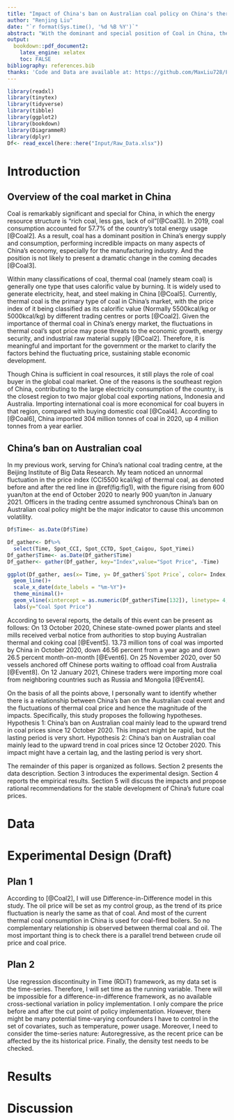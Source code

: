 ```yaml
---
title: "Impact of China's ban on Australian coal policy on China's thermal coal prices"
author: "Renjing Liu"
date: "`r format(Sys.time(), '%d %B %Y')`"
abstract: "With the dominant and special position of Coal in China, the fluctuations in thermal coal’s price will affect many aspects in the society of the country. Many government’s behaviors will directly and indirectly affect the price, and it is necessary for them to identify the magnitude of impacts and then present some adjustments. In this study, I am going to quantify the impacts of China’s ban on Australian coal on the thermal coal price in China’s coal market. The crude oil is going to be set as my control group in my difference-in-difference framework.  "
output: 
  bookdown::pdf_document2:
    latex_engine: xelatex
    toc: FALSE
bibliography: references.bib
thanks: 'Code and Data are available at: https://github.com/MaxLiu728/Final_Paper.git'
---
```


```r
library(readxl)
library(tinytex)
library(tidyverse)
library(tibble)
library(ggplot2)
library(bookdown)
library(DiagrammeR)
library(dplyr)
Df<- read_excel(here::here("Input/Raw_Data.xlsx"))
```
\newpage
# Introduction
## Overview of the coal market in China
Coal is remarkably significant and special for China, in which the energy resource structure is “rich coal, less gas, lack of oil”[@Coal3]. In 2019, coal consumption accounted for 57.7% of the country’s total energy usage [@Coal2]. As a result, coal has a dominant position in China’s energy supply and consumption, performing incredible impacts on many aspects of China’s economy, especially for the manufacturing industry. And the position is not likely to present a dramatic change in the coming decades [@Coal3]. 

Within many classifications of coal, thermal coal (namely steam coal) is generally one type that uses calorific value by burning. It is widely used to generate electricity, heat, and steel making in China [@Coal5]. Currently, thermal coal is the primary type of coal in China’s market, with the price index of it being classified as its calorific value (Normally 5500kcal/kg or 5000kcal/kg) by different trading centres or ports [@Coal2]. Given the importance of thermal coal in China’s energy market, the fluctuations in thermal coal’s spot price may pose threats to the economic growth, energy security, and industrial raw material supply [@Coal2]. Therefore, it is meaningful and important for the government or the market to clarify the factors behind the fluctuating price, sustaining stable economic development. 

Though China is sufficient in coal resources, it still plays the role of coal buyer in the global coal market. One of the reasons is the southeast region of China, contributing to the large electricity consumption of the country, is the closest region to two major global coal exporting nations, Indonesia and Australia. Importing international coal is more economical for coal buyers in that region, compared with buying domestic coal [@Coal4]. According to [@Coal6], China imported 304 million tonnes of coal in 2020, up 4 million tonnes from a year earlier.

## China's ban on Australian coal
In my previous work, serving for China’s national coal trading centre, at the Beijing Institute of Big Data Research. My team noticed an unnormal fluctuation in the price index (CCI5500 kcal/kg) of thermal coal, as denoted before and after the red line in \@ref(fig:fig1), with the figure rising from 600 yuan/ton at the end of October 2020 to nearly 900 yuan/ton in January 2021. Officers in the trading centre assumed synchronous China’s ban on Australian coal policy might be the major indicator to cause this uncommon volatility. 

```r
Df$Time<- as.Date(Df$Time)

Df_gather<- Df%>%
  select(Time, Spot_CCI, Spot_CCTD, Spot_Caigou, Spot_Yimei)
Df_gather$Time<- as.Date(Df_gather$Time)
Df_gather<- gather(Df_gather, key="Index",value="Spot Price", -Time)

ggplot(Df_gather, aes(x= Time, y= Df_gather$`Spot Price`, color= Index,group= Index))+
  geom_line()+
  scale_x_date(date_labels = "%m-%Y")+
  theme_minimal()+
  geom_vline(xintercept = as.numeric(Df_gather$Time[132]), linetype= 4,color="red",size=1)+
  labs(y="Coal Spot Price")

```

According to several reports, the details of this event can be present as follows: On 13 October 2020, Chinese state-owned power plants and steel mills received verbal notice from authorities to stop buying Australian thermal and coking coal [@Event5]. 13.73 million tons of coal was imported by China in October 2020, down 46.56 percent from a year ago and down 26.5 percent month-on-month [@Event6]. On 25 November 2020, over 50 vessels anchored off Chinese ports waiting to offload coal from Australia [@Event8]. On 12 January 2021, Chinese traders were importing more coal from neighboring countries such as Russia and Mongolia [@Event4]. 

On the basis of all the points above, I personally want to identify whether there is a relationship between China’s ban on the Australian coal event and the fluctuations of thermal coal price and hence the magnitude of the impacts. Specifically, this study proposes the following hypotheses.
\newline
	Hypothesis 1: China’s ban on Australian coal mainly lead to the upward trend in coal prices since 12 October 2020. This impact might be rapid, but the lasting period is very short. 
\newline
	Hypothesis 2: China’s ban on Australian coal mainly lead to the upward trend in coal prices since 12 October 2020. This impact might have a certain lag, and the lasting period is very short.

The remainder of this paper is organized as follows. Section 2 presents the data description. Section 3 introduces the experimental design. Section 4 reports the empirical results. Section 5 will discuss the impacts and propose rational recommendations for the stable development of China’s future coal prices. 


# Data

# Experimental Design (Draft)
## Plan 1
According to [@Coal2], I will use Difference-in-Difference model in this study. The oil price will be set as my control group, as the trend of its price fluctuation is nearly the same as that of coal. And most of the current thermal coal consumption in China is used for coal-fired boilers. So no complementary relationship is observed between thermal coal and oil. The most important thing is to check there is a parallel trend between crude oil price and coal price. 

## Plan 2
Use regression discontinuity in Time (RDiT) framework, as my data set is the time-series. Therefore, I will set time as the running variable. There will be impossible for a difference-in-difference framework, as no available cross-sectional variation in policy implementation. I only compare the price before and after the cut point of policy implementation. However, there might be many potential time-varying confounders I have to control in the set of covariates, such as temperature, power usage. Moreover, I need to consider the time-series nature: Autoregressive, as the recent price can be affected by the its historical price. Finally, the density test needs to be checked. 

# Results

# Discussion






```r

```







